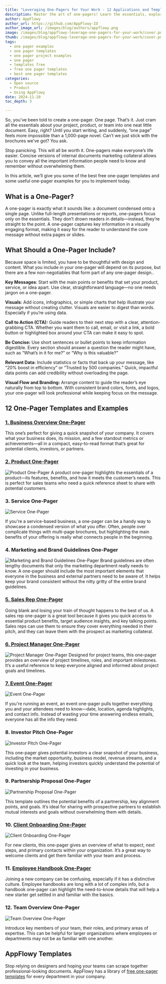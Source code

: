 ```yaml
---
title: "Leveraging One-Pagers for Your Work - 12 Applications and Templates"
description: Master the art of one-pagers! Learn the essentials, explore templates, and create single-page docs that communicate your message quickly and effectively.
author: AppFlowy
author_url: https://github.com/AppFlowy-IO
author_image_url: /images/blog/authors/appflowy.png
image: /images/blog/appflowy-leverage-one-pagers-for-your-work/cover.png
thumb: /images/blog/appflowy-leverage-one-pagers-for-your-work/cover.png
tags:
  - one pager examples
  - one pager templates
  - one pager project examples
  - one pager
  - templates free
  - free one pager templates
  - best one pager templates
categories:
  - Open source
  - Product
  - Using AppFlowy
date: 2024-11-20
toc_depth: 3

---
```


So, you’ve been told to create a one-pager. One page. That’s it. Just cram all the essentials about your project, product, or team into one neat little document. Easy, right? Until you start writing, and suddenly, “one page” feels more impossible than a 1,000-page novel. Can’t we just stick with the brochures we’ve got? You ask.

Stop panicking. This will all be worth it. One-pagers make everyone’s life easier. Concise versions of internal documents marketing collateral allows you to convey all the important information people need to know and remember without overwhelming them.

In this article, we’ll give you some of the best free one-pager templates and some useful one-pager examples for you to implement today.

## What is a One-Pager?

A one-pager is exactly what it sounds like: a document condensed onto a single page. Unlike full-length presentations or reports, one-pagers focus only on the essentials. They don’t drown readers in details—instead, they’re straight to the point. A one-pager captures key information in a visually engaging format, making it easy for the reader to understand the core message without extra pages or slides.

## What Should a One-Pager Include?

Because space is limited, you have to be thoughtful with design and content. What you include in your one-pager will depend on its purpose, but there are a few non-negotiables that form part of any one-pager design..

**Key Messages**: Start with the main points or benefits that set your product, service, or idea apart. Use clear, straightforward language—no one needs jargon on a one-pager.

**Visuals**: Add icons, infographics, or simple charts that help illustrate your message without creating clutter. Visuals are easier to digest than words. Especially if you’re using data.

**Call to Action (CTA):** Guide readers to their next step with a clear, attention-grabbing CTA. Whether you want them to call, email, or visit a link, a bold button or highlighted box around your CTA can make it easy to spot.

**Be Concise:** Use short sentences or bullet points to keep information digestible. Every section should answer a question the reader might have, such as “What’s in it for me?” or “Why is this valuable?”

**Relevant Data:** Include statistics or facts that back up your message, like “20% boost in efficiency” or “Trusted by 500 companies.” Quick, impactful data points can add credibility without overloading the page.

**Visual Flow and Branding:** Arrange content to guide the reader’s eye naturally from top to bottom. With consistent brand colors, fonts, and logos, your one-pager will look professional while keeping focus on the message.

## 12 One-Pager Templates and Examples

### [1\. Business Overview One-Pager](https://appflowy.io/templates/startups/59a940e2-71ac-435e-a42f-9114f8dea7a5)

This one’s perfect for giving a quick snapshot of your company. It covers what your business does, its mission, and a few standout metrics or achievements—all in a compact, easy-to-read format that’s great for potential clients, investors, or partners.

### [2\. Product One-Pager](https://appflowy.io/templates/sales-crm/b95c284d-ecca-4769-9e8b-cdac32fe167d)

<Img src="/images/blog/appflowy-leverage-one-pagers-for-your-work/cover.png" alt="Product One-Pager" />
A product one-pager highlights the essentials of a product—its features, benefits, and how it meets the customer’s needs. This is perfect for sales teams who need a quick reference sheet to share with potential customers.

### 3\. Service One-Pager

<Img src="/images/blog/appflowy-leverage-one-pagers-for-your-work/Pasted image 20241120195423.png" alt="Service One-Pager" />
<Caption content='[Source](https://www.slideteam.net/blog/top-50-company-one-pagers)
' />

If you're a service-based business, a one-pager can be a handy way to showcase a condensed version of what you offer. Often, people over complicate things with multi-page brochures, but highlighting the main benefits of your offering is really what connects people in the beginning.

### 4\. Marketing and Brand Guidelines One-Pager

<Img src="/images/blog/appflowy-leverage-one-pagers-for-your-work/Pasted image 20241120195602.png" alt="Marketing and Brand Guidelines One-Pager  " />

<Caption content='[Source](https://brandingstyleguides.com/guide/openai/)' />
Brand guidelines are often lengthy documents that only the marketing department really needs to know. A one-pager should include the most important elements that everyone in the business and external partners need to be aware of. It helps keep your brand consistent without the nitty gritty of the entire brand guidelines.

### [5\. Sales Rep One-Pager](https://appflowy.io/templates/sales-crm/b95c284d-ecca-4769-9e8b-cdac32fe167d)

Going blank and losing your train of thought happens to the best of us. A sales rep one-pager is a great tool because it gives you quick access to essential product benefits, target audience insights, and key talking points. Sales reps can use them to ensure they cover everything needed in their pitch, and they can leave them with the prospect as marketing collateral.

### [6\. Project Manager One-Pager](https://appflowy.io/templates/management/1a9831c5-3b1e-49b5-a0b7-ee1549530855)

<Img src="/images/blog/appflowy-leverage-one-pagers-for-your-work/Pasted image 20241121093720.png" alt="Project Manager One-Pager" />
Designed for project teams, this one-pager provides an overview of project timelines, roles, and important milestones. It’s a useful reference to keep everyone aligned and informed about project goals and timelines.

### [7\. Event One-Pager](https://appflowy.io/templates/marketing/ad37dc78-a311-401b-a8ab-a94c8847c853)

<Img src="/images/blog/appflowy-leverage-one-pagers-for-your-work/Pasted image 20241121093803.png" alt="Event One-Pager" />

If you're running an event, an event one-pager pulls together everything you and your attendees need to know—date, location, agenda highlights, and contact info. Instead of wasting your time answering endless emails, everyone has all the info they need.

### 8\. Investor Pitch One-Pager

<Img src="/images/blog/appflowy-leverage-one-pagers-for-your-work/Pasted image 20241120195835.png" alt="Investor Pitch One-Pager" />
<Caption content='[Source](https://www.slideteam.net/wp/wp-content/uploads/2020/08/Startup-Fundraising-One-Page-1.png)' />

This one-pager gives potential investors a clear snapshot of your business, including the market opportunity, business model, revenue streams, and a quick look at the team, helping investors quickly understand the potential of investing in your business.

### 9\. Partnership Proposal One-Pager

<Img src="/images/blog/appflowy-leverage-one-pagers-for-your-work/Pasted image 20241120195936.png" alt="Partnership Proposal One-Pager " />
<Caption content='[Source](https://www.slideteam.net/media/catalog/product/cache/1280x720/o/n/one_page_business_partnership_agreement_presentation_report_infographic_ppt_pdf_document_slide02.jpg)' />

This template outlines the potential benefits of a partnership, key alignment points, and goals. It’s ideal for sharing with prospective partners to establish mutual interests and goals without overwhelming them with details.

### 10\. [Client Onboarding One-Pager](https://appflowy.io/templates/sales-crm/99db25ce-6aaf-4171-a262-23ff34ccbcb8)

<Img src="/images/blog/appflowy-leverage-one-pagers-for-your-work/Pasted image 20241121094039.png" alt="Client Onboarding One-Pager" />

For new clients, this one-pager gives an overview of what to expect, next steps, and primary contacts within your organization. It’s a great way to welcome clients and get them familiar with your team and process.

### 11\. [Employee Handbook One-Pager](https://appflowy.io/templates/startups/54f9981f-b467-42ed-91f7-f4baa829fe14)

Joining a new company can be confusing, especially if it has a distinctive culture. Employee handbooks are long with a lot of complex info, but a handbook one-pager can highlight the need-to-know details that will help a new starter get settled in and familiar with the basics.

### 12\. Team Overview One-Pager

<Img src="/images/blog/appflowy-leverage-one-pagers-for-your-work/Pasted image 20241120200455.png" alt="Team Overview One-Pager" />
<Caption content='[Source](https://images01.nicepagecdn.com/page/18/03/one-page-template-preview-1803481.webp)' />


Introduce key members of your team, their roles, and primary areas of expertise. This can be helpful for larger organizations where employees or departments may not be as familiar with one another.

## AppFlowy Templates

Stop relying on designers and hoping your teams can scrape together professional-looking documents. AppFlowy has a library of [free one-pager templates](https://appflowy.io/templates) for every department in your company.